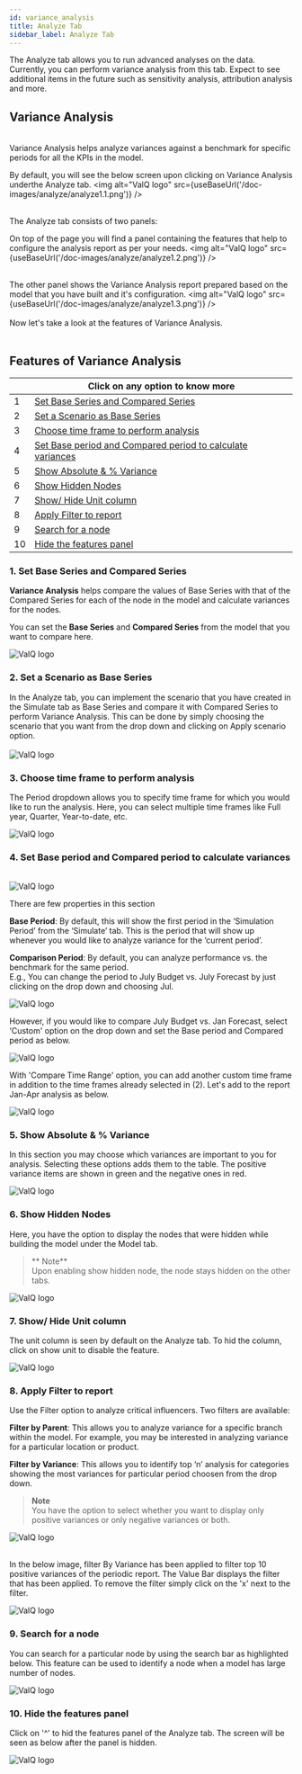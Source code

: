 ```yaml
---
id: variance_analysis
title: Analyze Tab
sidebar_label: Analyze Tab
---
```


<div style={{textAlign: 'justify'}}> 
The Analyze tab allows you to run advanced analyses on the data. 
Currently, you can perform variance analysis from this tab. 
Expect to see additional items in the future such as sensitivity analysis, attribution analysis and more. </div>

## Variance Analysis

<br />
Variance Analysis helps analyze variances against a benchmark for specific periods for all the KPIs in the model.<br />

By default, you will see the below screen upon clicking on Variance Analysis underthe Analyze tab.
  <Zoom>
<img alt="ValQ logo" src={useBaseUrl('/doc-images/analyze/analyze1.1.png')} /> 
  </Zoom>
<br /> <br />

The Analyze tab consists of two panels:

On top of the page you will find a panel containing the features that help to configure the analysis report as per your needs.
  <Zoom>
<img alt="ValQ logo" src={useBaseUrl('/doc-images/analyze/analyze1.2.png')} />
  </Zoom>
<br /> <br />

The other panel shows the Variance Analysis report prepared based on the model that you have built and it's configuration.
  <Zoom>
<img alt="ValQ logo" src={useBaseUrl('/doc-images/analyze/analyze1.3.png')} />
  </Zoom>
<br /> <br />
Now let's take a look at the features of Variance Analysis.  <br /> <br />
<div style={{textAlign: 'center'}}> 

## Features of Variance Analysis

</div>

<div style={{textAlign: 'justify'}} className="table-center">

|   	| Click on any option to know more  	|
|---	|---	|
| 1  	| [Set Base Series and Compared Series](#1-set-base-series-and-compared-series)  	|
| 2  	| [Set a Scenario as Base Series](#2--set-a-scenario-as-base-series) |
| 3  	| [Choose time frame to perform analysis](#3-choose-time-frame-to-perform-analysis) |
| 4  	| [Set Base period and Compared period to calculate variances](#4-set-base-period-and-compared-period-to-calculate-variances ) 	|
| 5  	| [Show Absolute & % Variance](#5-show-absolute---variance) |
| 6  	| [Show Hidden Nodes](#6-show-hidden-nodes)	|
| 7  	| [Show/ Hide Unit column](#7-show-hide-unit-column)  	|
| 8  	| [Apply Filter to report](#8-apply-filter-to-report)  	|
| 9  	| [Search for a node](#9-search-for-a-node)  	|
| 10  	| [Hide the features panel](#10-hide-the-features-panel)  	|
</div>

### 1. Set Base Series and Compared Series

<div style={{textAlign: 'justify'}}>

**Variance Analysis** helps compare the values of Base Series with that of the Compared Series for each of the node in the model and 
calculate variances for the nodes.

You can set the **Base Series** and **Compared Series** from the model that you want to compare here. 
</div>
<div style={{textAlign: 'center'}}>
  <Zoom>
<img alt="ValQ logo" src={useBaseUrl('/doc-images/analyze/analyze3.png')} />
  </Zoom>
</div>

### 2.  Set a Scenario as Base Series

<div style={{textAlign: 'justify'}}>
In the Analyze tab, you can implement the scenario that you have created in the Simulate tab as Base Series and compare it with Compared
Series to perform Variance Analysis. This can be done by simply choosing the scenario that you want from the drop down and clicking on Apply scenario option. <br /> <br />
</div>
<div style={{textAlign: 'center'}}>
  <Zoom>
<img alt="ValQ logo" src={useBaseUrl('/doc-images/analyze/analyze2.png')} />
  </Zoom>
</div>

### 3. Choose time frame to perform analysis

<div style={{textAlign: 'justify'}}>

The Period dropdown allows you to specify time frame for which you would like to run the analysis. Here, you can select multiple 
time frames like Full year, Quarter, Year-to-date, etc.
</div>
<div style={{textAlign: 'center'}}>
  <Zoom>
<img alt="ValQ logo" src={useBaseUrl('/doc-images/analyze/analyze4.png')} />
  </Zoom>
</div> 

### 4. Set Base period and Compared period to calculate variances

<br />
<div style={{textAlign: 'center'}}>
  <Zoom>
<img alt="ValQ logo" src={useBaseUrl('/doc-images/analyze/analyze7.png')} />
  </Zoom>
</div>

There are few properties in this section

<div style={{textAlign: 'justify'}}>

**Base Period**: By default, this will show the first period in the ‘Simulation Period’ from the ‘Simulate’ tab. 
This is the period that will show up whenever you would like to analyze variance for the ‘current period’.

**Comparison Period**: By default, you can analyze performance vs. the benchmark for the same period. <br />
E.g., You can change the period to July Budget vs. July Forecast by just clicking on the drop down and choosing Jul.
</div>

<div style={{textAlign: 'center'}}>
  <Zoom>
<img alt="ValQ logo" src={useBaseUrl('/doc-images/analyze/analyze8.png')} />
  </Zoom>
</div>

However, if you would like to compare July Budget vs. Jan Forecast, select ‘Custom' option on the drop down and set the Base period and
Compared period as below. 

<div style={{textAlign: 'center'}}>
  <Zoom>
<img alt="ValQ logo" src={useBaseUrl('/doc-images/analyze/analyze9.1.png')} />
  </Zoom>
</div> 

With 'Compare Time Range' option, you can add another custom time frame in addition to the time frames already selected in (2). Let's add
to the report Jan-Apr analysis as below.

<div style={{textAlign: 'center'}}>
  <Zoom>
<img alt="ValQ logo" src={useBaseUrl('/doc-images/analyze/analyze9.2.png')} />
  </Zoom>
</div> 

### 5. Show Absolute & % Variance

<div style={{textAlign: 'justify'}}>

In this section you may choose which variances are important to you for analysis. Selecting these options adds them to the table.
The positive variance items are shown in green and the negative ones in red.
</div>
<div style={{textAlign: 'center'}}>
  <Zoom>
<img alt="ValQ logo" src={useBaseUrl('/doc-images/analyze/analyze10.png')} />
  </Zoom>
</div>

### 6. Show Hidden Nodes

<div style={{textAlign: 'justify'}}>

Here, you have the option to display the nodes that were hidden while building the model under the Model tab. 
</div>

> ** Note** <br /> Upon enabling show hidden node, the node stays hidden on the other tabs.

<div style={{textAlign: 'center'}}>
  <Zoom>
<img alt="ValQ logo" src={useBaseUrl('/doc-images/analyze/analyze11.png')} />
  </Zoom>
</div>

### 7. Show/ Hide Unit column

<div style={{textAlign: 'justify'}}>

The unit column is seen by default on the Analyze tab. To hid the column, click on show unit to disable the feature.
</div>
<div style={{textAlign: 'center'}}>
  <Zoom>
<img alt="ValQ logo" src={useBaseUrl('/doc-images/analyze/analyze12.png')} />
  </Zoom>
</div>

### 8. Apply Filter to report

<div style={{textAlign: 'justify'}}>

Use the Filter option to analyze critical influencers.  Two filters are available:

**Filter by Parent**: This allows you to analyze variance for a specific branch within the model. For example, you may be interested in analyzing variance for a particular location or product.

**Filter by Variance**: This allows you to identify top ‘n’ analysis for categories showing the most variances for particular period choosen from the drop down.

> **Note** <br /> You have the option to select whether you want to display only positive variances or only negative variances or both.

</div>
<div style={{textAlign: 'center'}}>
  <Zoom>
<img alt="ValQ logo" src={useBaseUrl('/doc-images/analyze/analyze13.1.png')} />
  </Zoom>
</div>

<br />
<div style={{textAlign: 'justify'}}>

In the below image, filter By Variance has been applied to filter top 10 positive variances of the periodic report. The Value Bar displays 
the filter that has been applied. To remove the filter simply click on the 'x' next to the filter. 

</div>

<div style={{textAlign: 'center'}}>
  <Zoom>
<img alt="ValQ logo" src={useBaseUrl('/doc-images/analyze/analyze13.2.png')} />
  </Zoom>
</div>

### 9. Search for a node

<div style={{textAlign: 'justify'}}>

You can search for a particular node by using the search bar as highlighted below. This feature can be used to identify a node when a model 
has large number of nodes. 

</div>

<div style={{textAlign: 'center'}}>
  <Zoom>
<img alt="ValQ logo" src={useBaseUrl('/doc-images/analyze/analyze14.png')} />
  </Zoom>
</div>

### 10. Hide the features panel

Click on '^' to hid the features panel of the Analyze tab. The screen will be seen as below after the panel is hidden.

<div style={{textAlign: 'center'}}>
  <Zoom>
<img alt="ValQ logo" src={useBaseUrl('/doc-images/analyze/analyze15.png')} />
  </Zoom>
</div>
